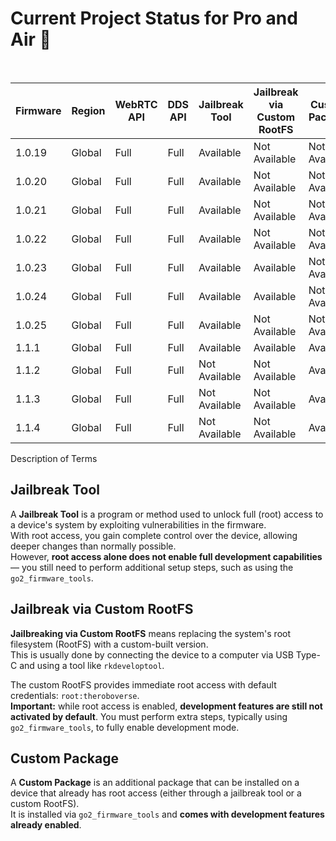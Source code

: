 
# Current Project Status for Pro and Air 🤖
<br/>
<Table style={{overflowX: 'hidden'}}>
  <thead>
    <Tr>
        <Th>Firmware</Th>
        <Th>Region</Th>
        <Th>WebRTC API</Th>
        <Th>DDS API</Th>
        <Th>Jailbreak Tool</Th>
        <Th>Jailbreak via Custom RootFS</Th>
        <Th>Custom Package</Th>
    </Tr>
  </thead>
  <tbody>
    <Tr>
  <Td>1.0.19</Td>
  <Td>Global</Td>
  <Td style={{color: 'green'}}>Full</Td>
  <Td style={{color: 'green'}}>Full</Td>
  <Td style={{color: 'green'}}>Available</Td>
  <Td style={{color: 'red'}}>Not Available</Td>
  <Td style={{color: 'red'}}>Not Available</Td>
</Tr>
<Tr>
  <Td>1.0.20</Td>
  <Td>Global</Td>
  <Td style={{color: 'green'}}>Full</Td>
  <Td style={{color: 'green'}}>Full</Td>
  <Td style={{color: 'green'}}>Available</Td>
  <Td style={{color: 'red'}}>Not Available</Td>
  <Td style={{color: 'red'}}>Not Available</Td>
</Tr>
<Tr>
  <Td>1.0.21</Td>
  <Td>Global</Td>
  <Td style={{color: 'green'}}>Full</Td>
  <Td style={{color: 'green'}}>Full</Td>
  <Td style={{color: 'green'}}>Available</Td>
  <Td style={{color: 'red'}}>Not Available</Td>
  <Td style={{color: 'red'}}>Not Available</Td>
</Tr>
<Tr>
  <Td>1.0.22</Td>
  <Td>Global</Td>
  <Td style={{color: 'green'}}>Full</Td>
  <Td style={{color: 'green'}}>Full</Td>
  <Td style={{color: 'green'}}>Available</Td>
  <Td style={{color: 'red'}}>Not Available</Td>
  <Td style={{color: 'red'}}>Not Available</Td>
</Tr>
<Tr>
  <Td>1.0.23</Td>
  <Td>Global</Td>
  <Td style={{color: 'green'}}>Full</Td>
  <Td style={{color: 'green'}}>Full</Td>
  <Td style={{color: 'green'}}>Available</Td>
  <Td style={{color: 'green'}}>Available</Td>
  <Td style={{color: 'red'}}>Not Available</Td>
</Tr>
<Tr>
  <Td>1.0.24</Td>
  <Td>Global</Td>
  <Td style={{color: 'green'}}>Full</Td>
  <Td style={{color: 'green'}}>Full</Td>
  <Td style={{color: 'green'}}>Available</Td>
  <Td style={{color: 'green'}}>Available</Td>
  <Td style={{color: 'red'}}>Not Available</Td>
</Tr>
<Tr>
  <Td>1.0.25</Td>
  <Td>Global</Td>
  <Td style={{color: 'green'}}>Full</Td>
  <Td style={{color: 'green'}}>Full</Td>
  <Td style={{color: 'green'}}>Available</Td>
  <Td style={{color: 'red'}}>Not Available</Td>
  <Td style={{color: 'red'}}>Not Available</Td>
</Tr>
<Tr>
  <Td>1.1.1</Td>
  <Td>Global</Td>
  <Td style={{color: 'green'}}>Full</Td>
  <Td style={{color: 'green'}}>Full</Td>
  <Td style={{color: 'green'}}>Available</Td>
  <Td style={{color: 'green'}}>Available</Td>
  <Td style={{color: 'green'}}>Available</Td>
</Tr>
<Tr>
  <Td>1.1.2</Td>
  <Td>Global</Td>
  <Td style={{color: 'green'}}>Full</Td>
  <Td style={{color: 'green'}}>Full</Td>
  <Td style={{color: 'red'}}>Not Available</Td>
  <Td style={{color: 'red'}}>Not Available</Td>
  <Td style={{color: 'green'}}>Available</Td>
</Tr>
<Tr>
  <Td>1.1.3</Td>
  <Td>Global</Td>
  <Td style={{color: 'green'}}>Full</Td>
  <Td style={{color: 'green'}}>Full</Td>
  <Td style={{color: 'red'}}>Not Available</Td>
  <Td style={{color: 'red'}}>Not Available</Td>
  <Td style={{color: 'green'}}>Available</Td>
</Tr>
<Tr>
  <Td>1.1.4</Td>
  <Td>Global</Td>
  <Td style={{color: 'green'}}>Full</Td>
  <Td style={{color: 'green'}}>Full</Td>
  <Td style={{color: 'red'}}>Not Available</Td>
  <Td style={{color: 'red'}}>Not Available</Td>
  <Td style={{color: 'green'}}>Available</Td>
</Tr>

  </tbody>
</Table>


<Callout emoji="👾" type="info">
 Description of Terms
</Callout>

## Jailbreak Tool

A **Jailbreak Tool** is a program or method used to unlock full (root) access to a device's system by exploiting vulnerabilities in the firmware.  
With root access, you gain complete control over the device, allowing deeper changes than normally possible.  
However, **root access alone does not enable full development capabilities** — you still need to perform additional setup steps, such as using the `go2_firmware_tools`.

## Jailbreak via Custom RootFS

**Jailbreaking via Custom RootFS** means replacing the system's root filesystem (RootFS) with a custom-built version.  
This is usually done by connecting the device to a computer via USB Type-C and using a tool like `rkdeveloptool`.

The custom RootFS provides immediate root access with default credentials: `root:theroboverse`.  
**Important:** while root access is enabled, **development features are still not activated by default**. You must perform extra steps, typically using `go2_firmware_tools`, to fully enable development mode.

## Custom Package

A **Custom Package** is an additional package that can be installed on a device that already has root access (either through a jailbreak tool or a custom RootFS).  
It is installed via `go2_firmware_tools` and **comes with development features already enabled**.